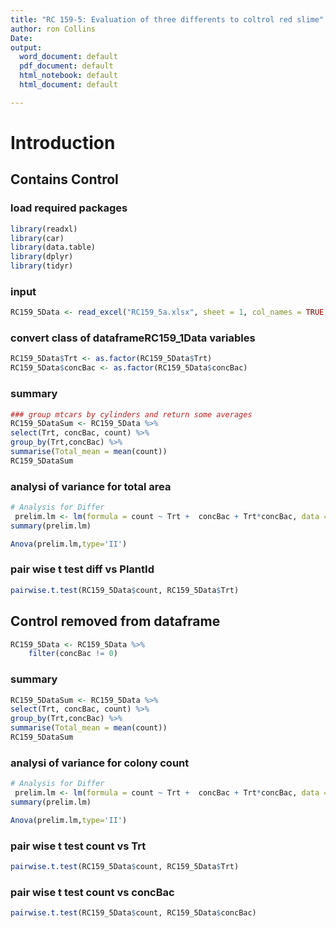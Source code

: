 ```yaml
---
title: "RC 159-5: Evaluation of three differents to coltrol red slime"
author: ron Collins
Date: 
output:
  word_document: default
  pdf_document: default
  html_notebook: default
  html_document: default

---
```

# Introduction

## Contains Control 

### load required packages
```r
library(readxl)
library(car)
library(data.table)
library(dplyr)
library(tidyr)
```

### input
```r

RC159_5Data <- read_excel("RC159_5a.xlsx", sheet = 1, col_names = TRUE, col_types = NULL, na = "NA", skip = 0)
```


### convert class of dataframeRC159_1Data variables
```r
RC159_5Data$Trt <- as.factor(RC159_5Data$Trt)
RC159_5Data$concBac <- as.factor(RC159_5Data$concBac)

```

### summary
```r
### group mtcars by cylinders and return some averages
RC159_5DataSum <- RC159_5Data %>%
select(Trt, concBac, count) %>%
group_by(Trt,concBac) %>%
summarise(Total_mean = mean(count))
RC159_5DataSum
```


### analysi of variance for total area
```r
# Analysis for Differ
 prelim.lm <- lm(formula = count ~ Trt +  concBac + Trt*concBac, data = RC159_5Data, na.action=na.omit)
summary(prelim.lm)

Anova(prelim.lm,type='II')
```
### pair wise t test diff vs PlantId
```r
pairwise.t.test(RC159_5Data$count, RC159_5Data$Trt)
```


## Control removed from dataframe

```r
RC159_5Data <- RC159_5Data %>%
    filter(concBac != 0)
```

### summary
```r
RC159_5DataSum <- RC159_5Data %>%
select(Trt, concBac, count) %>%
group_by(Trt,concBac) %>%
summarise(Total_mean = mean(count))
RC159_5DataSum
```


### analysi of variance for colony count
```r
# Analysis for Differ
 prelim.lm <- lm(formula = count ~ Trt +  concBac + Trt*concBac, data = RC159_5Data, na.action=na.omit)
summary(prelim.lm)

Anova(prelim.lm,type='II')
```
### pair wise t test count  vs Trt
```r
pairwise.t.test(RC159_5Data$count, RC159_5Data$Trt)
```


### pair wise t test count  vs concBac
```r
pairwise.t.test(RC159_5Data$count, RC159_5Data$concBac)
```
